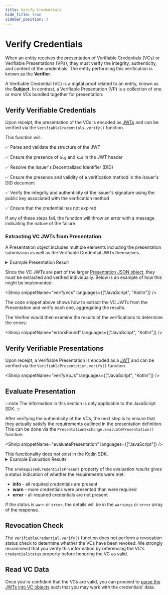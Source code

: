 ```yaml
---
title: Verify Credentials
hide_title: true
sidebar_position: 3
---
```



# Verify Credentials

When an entity receives the presentation of Verifiable Credentials (VCs) or Verifiable Presentations (VPs), they must verify the integrity, authenticity, and content of the credentials.
The entity performing this verification is known as the **Verifier**.

A Verifiable Credential (VC) is a digital proof related to an entity, known as the **Subject**. In contrast, a Verifiable Presentation (VP) is a collection of one or more VCs bundled together for presentation.

## Verify Verifiable Credentials

Upon receipt, the presentation of the VCs is encoded as [JWTs](/docs/web5/verifiable-credentials/jwt-to-vc#what-is-a-jwt) and can be verified via the `VerifiableCredentials.verify()` function.

This function will:

✅ Parse and validate the structure of the JWT

✅ Ensure the presence of `alg` and `kid` in the JWT header

✅ Resolve the issuer's Decentralized Identifier (DID)

✅ Ensure the presence and validity of a verification method in the issuer's DID document

✅ Verify the integrity and authenticity of the issuer's signature using the public key associated with the verification method

✅ Ensure that the credential has not expired

If any of these steps fail, the function will throw an error with a message indicating the nature of the failure.

### Extracting VC JWTs from Presentation

A Presentation object includes multiple elements including the presentation submission as well as the Verifiable Credential JWTs themselves.

<details>
<summary>Example Presentation Result</summary>

<CodeBlock language="javascript">
  ```js
{
  "presentation": {
    "@context": [
      "https://www.w3.org/2018/credentials/v1",
      "https://identity.foundation/presentation-exchange/submission/v1"
    ],
    "type": [
      "VerifiablePresentation",
      "PresentationSubmission"
    ],
    "presentation_submission": {
      "id": "bPLV_jMdN5XJengbX4M-l",
      "definition_id": "presDefIdloanAppVerification123",
      "descriptor_map": [
        {
          "id": "employmentVerification",
          "format": "jwt_vc",
          "path": "$.verifiableCredential[0]"
        },
        {
          "id": "dobVerification",
          "format": "jwt_vc",
          "path": "$.verifiableCredential[1]"
        },
        {
          "id": "nameVerification",
          "format": "jwt_vc",
          "path": "$.verifiableCredential[1]"
        }
      ]
    },
    "verifiableCredential": [
        "/* JWT VC for EmploymentCredential */",
        "/* JWT VC for PIICredential */",
    ]
  },
  "presentationSubmissionLocation": 1,
  "presentationSubmission": {
    "id": "bPLV_jMdN5XJengbX4M-l",
    "definition_id": "presDefIdloanAppVerification123",
    "descriptor_map": [
      {
        "id": "employmentVerification",
        "format": "jwt_vc",
        "path": "$.verifiableCredential[0]"
      },
      {
        "id": "dobVerification",
        "format": "jwt_vc",
        "path": "$.verifiableCredential[1]"
      },
      {
        "id": "nameVerification",
        "format": "jwt_vc",
        "path": "$.verifiableCredential[1]"
      }
    ]
  }
}
```
</CodeBlock>

<CodeBlock language="kotlin">
  ```kt
{
  "@context": [
    "https://www.w3.org/2018/credentials/v1"
  ],
  "type": [
    "VerifiablePresentation"
  ],
  "id": "urn:uuid:8b993a35-b4d7-4788-b9a5-88fdc5c36fec",
  "presentation_submission": {
    "id": "d9fda7f3-9e6e-41e4-8b1b-06b7b4aa8451",
    "definitionId": "presDefIdloanAppVerification123",
    "descriptorMap": [
      {
        "id": "employmentVerification",
        "format": "jwt_vc",
        "path": "$.verifiableCredential[0]"
      },
      {
        "id": "dobVerification",
        "format": "jwt_vc",
        "path": "$.verifiableCredential[1]"
      },
      {
        "id": "nameVerification",
        "format": "jwt_vc",
        "path": "$.verifiableCredential[1]"
      }
    ]
  },
  "verifiableCredential": [
    "/* JWT VC for EmploymentCredential */",
    "/* JWT VC for PIICredential */"
  ],
  "holder": "/* Subject's DID */."
}
```
</CodeBlock>

</details>

Since the VC JWTs are part of the larger [Presentation JSON object](/docs/web5/verifiable-credentials/presentation-exchange#create-presentation), they must be extracted and verified individually.
Below is an example of how this might be implemented:

<Shnip snippetName="verifyVcs" languages={["JavaScript", "Kotlin"]} />

The code snippet above shows how to extract the VC JWTs from the Presentation and verify each one, aggregating the results.

The Verifier would then examine the results of the verifications to determine the errors:

<Shnip snippetName="errorsFound" languages={["JavaScript", "Kotlin"]} />

## Verify Verifiable Presentations

Upon receipt, a Verifiable Presentation is encoded as a [JWT](/docs/web5/verifiable-credentials/jwt-to-vc#what-is-a-jwt) and can be verified via the `VerifiablePresentation.verify()` function.

<Shnip snippetName="verifyVpJs" languages={["JavaScript", "Kotlin"]} />

## Evaluate Presentation

:::note
The information in this section is only applicable to the JavaScript SDK.
:::

After verifying the authenticity of the VCs, the next step is to ensure that they actually satisfy the requirements outlined in the presentation definition.
This can be done via the `PresentationExchange.evaluatePresentation()` function:

<Shnip snippetName="evaluatePresentation" languages={["JavaScript"]} />

<CodeBlock language="kotlin">
  This functionality does not exist in the Kotlin SDK.
</CodeBlock>

<details>
<summary>Example Evaluation Results</summary>

```js
{
  "areRequiredCredentialsPresent": "info",
  "verifiableCredential": [
    "/* JWT VC for EmploymentCredential */",
    "/* JWT VC for PIICredential */",
  ],
  "warnings": [],
  "errors": [],
  "value": {
    "id": "WabEjZrPQQOQw8YUg9kIN",
    "definition_id": "presDefIdloanAppVerification123",
    "descriptor_map": [
      {
        "id": "employmentVerification",
        "format": "jwt_vc",
        "path": "$.verifiableCredential[0]"
      },
      {
        "id": "dobVerification",
        "format": "jwt_vc",
        "path": "$.verifiableCredential[1]"
      },
      {
        "id": "nameVerification",
        "format": "jwt_vc",
        "path": "$.verifiableCredential[1]"
      }
    ]
  }
}
```

</details>

The `areRequiredCredentialsPresent` property of the evaluation results gives a status indication of whether the requirements were met:

- **info** - all required credentials are present
- **warn** - more credentials were presented than were required
- **error** - all required credentials are not present

If the status is `warn` or `error`, the details will be in the `warnings` or `error` array of the response.

## Revocation Check

The `VerifiableCredential.verify()` function does not perform a revocation status check to determine whether the VCs have been revoked.
We strongly recommend that you verify this information by referencing the VC's `credentialStatus` property before honoring the VC as valid.

## Read VC Data

Once you're confident that the VCs are valid, you can proceed to [parse the JWTs into VC objects](/docs/web5/verifiable-credentials/jwt-to-vc) such that you may work with the credentials' data.
